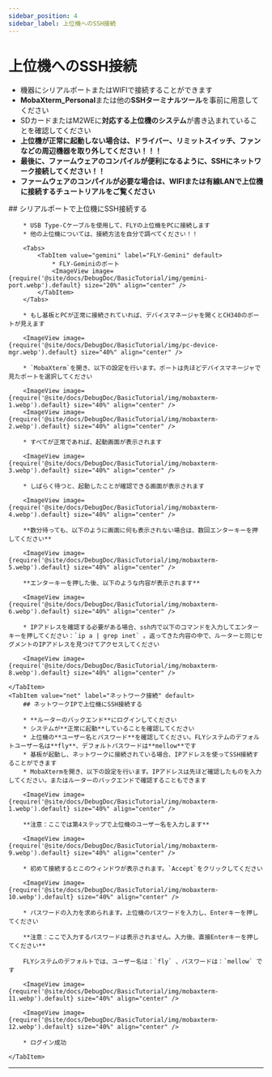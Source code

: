 ```yaml
---
sidebar_position: 4
sidebar_label: 上位機へのSSH接続
---
```






# 上位機へのSSH接続


* 機器にシリアルポートまたはWIFIで接続することができます
* **MobaXterm_Personal**または他の**SSHターミナルツール**を事前に用意してください
* SDカードまたはM2WEに**対応する上位機のシステム**が書き込まれていることを確認してください
* **上位機が正常に起動しない場合は、ドライバー、リミットスイッチ、ファンなどの周辺機器を取り外してください！！！**
* **最後に、ファームウェアのコンパイルが便利になるように、SSHにネットワーク接続してください！！**
* **ファームウェアのコンパイルが必要な場合は、WIFIまたは有線LANで上位機に接続するチュートリアルをご覧ください**

<Tabs>
    <TabItem value="serial" label="シリアルポート接続" default>
        ## シリアルポートで上位機にSSH接続する

        * USB Type-Cケーブルを使用して、FLYの上位機をPCに接続します
        * 他の上位機については、接続方法を自分で調べてください！！

        <Tabs>
            <TabItem value="gemini" label="FLY-Gemini" default>
                * FLY-Geminiのポート
                <ImageView image={require('@site/docs/DebugDoc/BasicTutorial/img/gemini-port.webp').default} size="20%" align="center" />
            </TabItem>
        </Tabs>

        * もし基板とPCが正常に接続されていれば、デバイスマネージャを開くとCH340のポートが見えます

        <ImageView image={require('@site/docs/DebugDoc/BasicTutorial/img/pc-device-mgr.webp').default} size="40%" align="center" />

        * `MobaXterm`を開き、以下の設定を行います。ポートは先ほどデバイスマネージャで見たポートを選択してください

        <ImageView image={require('@site/docs/DebugDoc/BasicTutorial/img/mobaxterm-1.webp').default} size="40%" align="center" />
        <ImageView image={require('@site/docs/DebugDoc/BasicTutorial/img/mobaxterm-2.webp').default} size="40%" align="center" />

        * すべてが正常であれば、起動画面が表示されます

        <ImageView image={require('@site/docs/DebugDoc/BasicTutorial/img/mobaxterm-3.webp').default} size="40%" align="center" />

        * しばらく待つと、起動したことが確認できる画面が表示されます

        <ImageView image={require('@site/docs/DebugDoc/BasicTutorial/img/mobaxterm-4.webp').default} size="40%" align="center" />

        **数分待っても、以下のように画面に何も表示されない場合は、数回エンターキーを押してください**

        <ImageView image={require('@site/docs/DebugDoc/BasicTutorial/img/mobaxterm-5.webp').default} size="40%" align="center" />

        **エンターキーを押した後、以下のような内容が表示されます**

        <ImageView image={require('@site/docs/DebugDoc/BasicTutorial/img/mobaxterm-6.webp').default} size="40%" align="center" />

        * IPアドレスを確認する必要がある場合、ssh内で以下のコマンドを入力してエンターキーを押してください：`ip a | grep inet` 。返ってきた内容の中で、ルーターと同じセグメントのIPアドレスを見つけてアクセスしてください

        <ImageView image={require('@site/docs/DebugDoc/BasicTutorial/img/mobaxterm-8.webp').default} size="40%" align="center" />

    </TabItem>
    <TabItem value="net" label="ネットワーク接続" default>
        ## ネットワークIPで上位機にSSH接続する

        * **ルーターのバックエンド**にログインしてください
        * システムが**正常に起動**していることを確認してください
        * 上位機の**ユーザー名とパスワード**を確認してください。FLYシステムのデフォルトユーザー名は**fly**、デフォルトパスワードは**mellow**です
        * 基板が起動し、ネットワークに接続されている場合、IPアドレスを使ってSSH接続することができます
        * MobaXtermを開き、以下の設定を行います。IPアドレスは先ほど確認したものを入力してください。またはルーターのバックエンドで確認することもできます

        <ImageView image={require('@site/docs/DebugDoc/BasicTutorial/img/mobaxterm-1.webp').default} size="40%" align="center" />

        **注意：ここでは第4ステップで上位機のユーザー名を入力します**

        <ImageView image={require('@site/docs/DebugDoc/BasicTutorial/img/mobaxterm-9.webp').default} size="40%" align="center" />

        * 初めて接続するとこのウィンドウが表示されます。`Accept`をクリックしてください

        <ImageView image={require('@site/docs/DebugDoc/BasicTutorial/img/mobaxterm-10.webp').default} size="40%" align="center" />

        * パスワードの入力を求められます。上位機のパスワードを入力し、Enterキーを押してください

        **注意：ここで入力するパスワードは表示されません。入力後、直接Enterキーを押してください**

        FLYシステムのデフォルトでは、ユーザー名は：`fly` 、パスワードは：`mellow` です

        <ImageView image={require('@site/docs/DebugDoc/BasicTutorial/img/mobaxterm-11.webp').default} size="40%" align="center" />

        <ImageView image={require('@site/docs/DebugDoc/BasicTutorial/img/mobaxterm-12.webp').default} size="40%" align="center" />

        * ログイン成功

    </TabItem>
</Tabs>

----